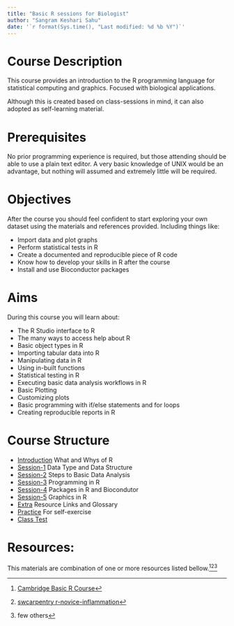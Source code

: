 ```yaml
---
title: "Basic R sessions for Biologist"
author: "Sangram Keshari Sahu"
date: '`r format(Sys.time(), "Last modified: %d %b %Y")`'
---
```


# Course Description
This course provides an introduction to the R programming language for statistical computing and graphics. Focused with biological applications.

Although this is created based on class-sessions in mind, it can also adopted as self-learning material.

# Prerequisites
No prior programming experience is required, but those attending should be able to use a plain text editor.
A very basic knowledge of UNIX would be an advantage, but nothing will assumed and extremely little will be required.

# Objectives
After the course you should feel confident to start exploring your own dataset using the materials and references provided. Including things like:

* Import data and plot graphs
* Perform statistical tests in R
* Create a documented and reproducible piece of R code
* Know how to develop your skills in R after the course
* Install and use Bioconductor packages

# Aims

During this course you will learn about: 

* The R Studio interface to R
* The many ways to access help about R
* Basic object types in R
* Importing tabular data into R
* Manipulating data in R
* Using in-built functions
* Statistical testing in R
* Executing basic data analysis workflows in R
* Basic Plotting
* Customizing plots
* Basic programming with if/else statements and for loops
* Creating reproducible reports in R

# Course Structure

* [Introduction](intro.html) What and Whys of R
* [Session-1](session1.html) Data Type and Data Structure
* [Session-2](session2.html) Steps to Basic Data Analysis
* [Session-3](session3.html) Programming in R
* [Session-4](session-4.html) Packages in R and Biocondutor
* [Session-5](session-5.html) Graphics in R
* [Extra](extra.html) Resource Links and Glossary
* [Practice](exercises-1.html) For self-exercise
* [Class Test](test-1_encrypted.html)

# Resources:
This materials are combination of one or more resources listed bellow.[^1][^2][^3]  

[^1]: [Cambridge Basic R Course](https://github.com/cambiotraining/r-intro)  
[^2]: [swcarpentry r-novice-inflammation](https://github.com/swcarpentry/r-novice-inflammation/)
[^3]: few others
  
